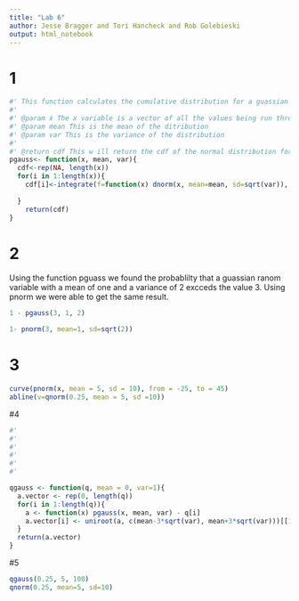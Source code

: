 ```yaml
---
title: "Lab 6"
author: Jesse Bragger and Tori Hancheck and Rob Golebieski
output: html_notebook
---
```


# 1
```r
#' This function calculates the cumulative distribution for a guassian random variable. 
#' 
#' @param x The x variable is a vector of all the values being run through the function
#' @param mean This is the mean of the ditribution
#' @param var This is the variance of the distribution
#' 
#' @return cdf This w ill return the cdf of the normal distribution for a given set of numbers
pgauss<- function(x, mean, var){
  cdf<-rep(NA, length(x))
  for(i in 1:length(x)){
    cdf[i]<-integrate(f=function(x) dnorm(x, mean=mean, sd=sqrt(var)), lower=-Inf, upper=x[i])[[1]]
  
  }
    return(cdf)
}

```

# 2
Using the function pguass we found the probablilty that a guassian ranom variable with a mean of one and a variance of 2 excceds the value 3. Using pnorm we were able to get the same result.
```r
1 - pgauss(3, 1, 2)

1- pnorm(3, mean=1, sd=sqrt(2))

```

# 3

```r
curve(pnorm(x, mean = 5, sd = 10), from = -25, to = 45)
abline(v=qnorm(0.25, mean = 5, sd =10))
```

#4

```r
#'
#'
#'
#'
#'
#'

qgauss <- function(q, mean = 0, var=1){
  a.vector <- rep(0, length(q))
  for(i in 1:length(q)){
    a <- function(x) pgauss(x, mean, var) - q[i]
    a.vector[i] <- uniroot(a, c(mean-3*sqrt(var), mean+3*sqrt(var)))[[1]]
  }
  return(a.vector)
}
```

#5

```r
qgauss(0.25, 5, 100)
qnorm(0.25, mean=5, sd=10)
```

